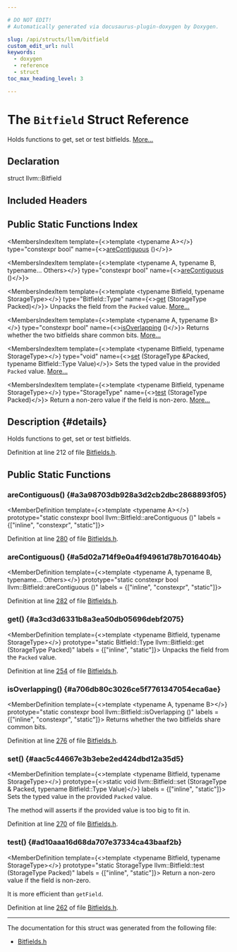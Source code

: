 ```yaml
---

# DO NOT EDIT!
# Automatically generated via docusaurus-plugin-doxygen by Doxygen.

slug: /api/structs/llvm/bitfield
custom_edit_url: null
keywords:
  - doxygen
  - reference
  - struct
toc_max_heading_level: 3

---
```





# The `Bitfield` Struct Reference

<DoxygenPage pluginConfig={pluginConfig}>

Holds functions to get, set or test bitfields. <a href="#details">More...</a>

## Declaration

<CodeBlock>struct llvm::Bitfield</CodeBlock>

## Included Headers

<IncludesList>
<IncludesListItem
  filePath="llvm/ADT/Bitfields.h"
  permalink="/docs/api/files/include/include/llvm/include/llvm/adt/bitfields-h"
  isLocal="true" />
</IncludesList>

## Public Static Functions Index

<MembersIndex>

<MembersIndexItem
  template={<>template &lt;typename A&gt;</>}
  type="constexpr bool"
  name={<><a href="#a3a98703db928a3d2cb2dbc2868893f05">areContiguous</a> ()</>}>
</MembersIndexItem>

<MembersIndexItem
  template={<>template &lt;typename A, typename B, typename... Others&gt;</>}
  type="constexpr bool"
  name={<><a href="#a5d02a714f9e0a4f94961d78b7016404b">areContiguous</a> ()</>}>
</MembersIndexItem>

<MembersIndexItem
  template={<>template &lt;typename Bitfield, typename StorageType&gt;</>}
  type="Bitfield::Type"
  name={<><a href="#a3cd3d6331b8a3ea50db05696debf2075">get</a> (StorageType Packed)</>}>
Unpacks the field from the <code>Packed</code> value. <a href="#a3cd3d6331b8a3ea50db05696debf2075">More...</a>
</MembersIndexItem>

<MembersIndexItem
  template={<>template &lt;typename A, typename B&gt;</>}
  type="constexpr bool"
  name={<><a href="#a706db80c3026ce5f7761347054eca6ae">isOverlapping</a> ()</>}>
Returns whether the two bitfields share common bits. <a href="#a706db80c3026ce5f7761347054eca6ae">More...</a>
</MembersIndexItem>

<MembersIndexItem
  template={<>template &lt;typename Bitfield, typename StorageType&gt;</>}
  type="void"
  name={<><a href="#aac5c44667e3b3ebe2ed424dbd12a35d5">set</a> (StorageType &amp;Packed, typename Bitfield::Type Value)</>}>
Sets the typed value in the provided <code>Packed</code> value. <a href="#aac5c44667e3b3ebe2ed424dbd12a35d5">More...</a>
</MembersIndexItem>

<MembersIndexItem
  template={<>template &lt;typename Bitfield, typename StorageType&gt;</>}
  type="StorageType"
  name={<><a href="#ad10aaa16d68da707e37334ca43baaf2b">test</a> (StorageType Packed)</>}>
Return a non-zero value if the field is non-zero. <a href="#ad10aaa16d68da707e37334ca43baaf2b">More...</a>
</MembersIndexItem>

</MembersIndex>

## Description {#details}

Holds functions to get, set or test bitfields.

Definition at line 212 of file <a href="/docs/api/files/include/include/llvm/include/llvm/adt/bitfields-h">Bitfields.h</a>.

<SectionDefinition>

## Public Static Functions

### areContiguous() {#a3a98703db928a3d2cb2dbc2868893f05}

<MemberDefinition
  template={<>template &lt;typename A&gt;</>}
  prototype="static constexpr bool llvm::Bitfield::areContiguous ()"
  labels = {["inline", "constexpr", "static"]}>

Definition at line <a href="/docs/api/files/include/include/llvm/include/llvm/adt/bitfields-h/#l00280">280</a> of file <a href="/docs/api/files/include/include/llvm/include/llvm/adt/bitfields-h">Bitfields.h</a>.
</MemberDefinition>

### areContiguous() {#a5d02a714f9e0a4f94961d78b7016404b}

<MemberDefinition
  template={<>template &lt;typename A, typename B, typename... Others&gt;</>}
  prototype="static constexpr bool llvm::Bitfield::areContiguous ()"
  labels = {["inline", "constexpr", "static"]}>

Definition at line <a href="/docs/api/files/include/include/llvm/include/llvm/adt/bitfields-h/#l00282">282</a> of file <a href="/docs/api/files/include/include/llvm/include/llvm/adt/bitfields-h">Bitfields.h</a>.
</MemberDefinition>

### get() {#a3cd3d6331b8a3ea50db05696debf2075}

<MemberDefinition
  template={<>template &lt;typename Bitfield, typename StorageType&gt;</>}
  prototype="static Bitfield::Type llvm::Bitfield::get (StorageType Packed)"
  labels = {["inline", "static"]}>
Unpacks the field from the <code>Packed</code> value.

Definition at line <a href="/docs/api/files/include/include/llvm/include/llvm/adt/bitfields-h/#l00254">254</a> of file <a href="/docs/api/files/include/include/llvm/include/llvm/adt/bitfields-h">Bitfields.h</a>.
</MemberDefinition>

### isOverlapping() {#a706db80c3026ce5f7761347054eca6ae}

<MemberDefinition
  template={<>template &lt;typename A, typename B&gt;</>}
  prototype="static constexpr bool llvm::Bitfield::isOverlapping ()"
  labels = {["inline", "constexpr", "static"]}>
Returns whether the two bitfields share common bits.

Definition at line <a href="/docs/api/files/include/include/llvm/include/llvm/adt/bitfields-h/#l00276">276</a> of file <a href="/docs/api/files/include/include/llvm/include/llvm/adt/bitfields-h">Bitfields.h</a>.
</MemberDefinition>

### set() {#aac5c44667e3b3ebe2ed424dbd12a35d5}

<MemberDefinition
  template={<>template &lt;typename Bitfield, typename StorageType&gt;</>}
  prototype={<>static void llvm::Bitfield::set (StorageType &amp; Packed, typename Bitfield::Type Value)</>}
  labels = {["inline", "static"]}>
Sets the typed value in the provided <code>Packed</code> value.

The method will asserts if the provided value is too big to fit in.

Definition at line <a href="/docs/api/files/include/include/llvm/include/llvm/adt/bitfields-h/#l00270">270</a> of file <a href="/docs/api/files/include/include/llvm/include/llvm/adt/bitfields-h">Bitfields.h</a>.
</MemberDefinition>

### test() {#ad10aaa16d68da707e37334ca43baaf2b}

<MemberDefinition
  template={<>template &lt;typename Bitfield, typename StorageType&gt;</>}
  prototype="static StorageType llvm::Bitfield::test (StorageType Packed)"
  labels = {["inline", "static"]}>
Return a non-zero value if the field is non-zero.

It is more efficient than <code>getField</code>.

Definition at line <a href="/docs/api/files/include/include/llvm/include/llvm/adt/bitfields-h/#l00262">262</a> of file <a href="/docs/api/files/include/include/llvm/include/llvm/adt/bitfields-h">Bitfields.h</a>.
</MemberDefinition>

</SectionDefinition>

<hr/>

The documentation for this struct was generated from the following file:

<ul>
<li><a href="/docs/api/files/include/include/llvm/include/llvm/adt/bitfields-h">Bitfields.h</a></li>
</ul>

</DoxygenPage>
